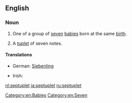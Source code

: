 ==English==

===Noun===
{{en-noun}}

# One of a group of [[seven]] [[baby|babies]] born at the same [[birth]].
# {{music}} A [[tuplet]] of seven notes.

====Translations====
{{trans-top|one of seven babies born at the same time}}
* German: [[Siebenling]] {{m}}
{{trans-mid}}
* Irish: {{t-|ga|seachtrín|m}}
{{trans-bottom}}

[[Category:en:Babies]]
[[Category:en:Seven]]

[[nl:septuplet]]
[[ja:septuplet]]
[[ru:septuplet]]